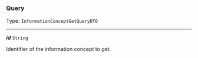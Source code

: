 


### Query

Type: `InformationConceptGetQueryDTO`

---

***id*** `String`

Identifier of the information concept to get.


